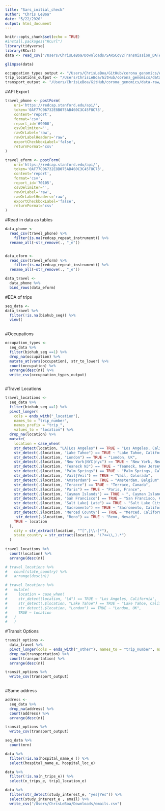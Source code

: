 ```yaml
---
title: "Sars_initial_check"
author: "Chris LeBoa"
date: "5/22/2020"
output: html_document
---
```


```r
knitr::opts_chunk$set(echo = TRUE)
#install.packages("RCurl")
library(tidyverse)
library(RCurl)
data <- read_csv("/Users/ChrisLeBoa/Downloads/SARSCoV2Transmission_DATA_2020-05-22_1254.csv")

glimpse(data)

occupoation_types_output <- "/Users/ChrisLeBoa/GitHub/corona_genomics/data-raw/occupations_raw.csv"
trip_locations_output <- "/Users/ChrisLeBoa/GitHub/corona_genomics/data-raw/travel_locations_raw.csv"
transport_output <- "/Users/ChrisLeBoa/GitHub/corona_genomics/data-raw/transport_other_raw.csv"
```

#API Export 
```r

travel_phone <- postForm(
    uri='https://redcap.stanford.edu/api/',
    token='0AF77C06732E8B075AB460C3C45F8C73',
    content='report',
    format='csv',
    report_id='69900',
    csvDelimiter='',
    rawOrLabel='raw',
    rawOrLabelHeaders='raw',
    exportCheckboxLabel='false',
    returnFormat='csv'
)

travel_eform <- postForm(
    uri='https://redcap.stanford.edu/api/',
    token='0AF77C06732E8B075AB460C3C45F8C73',
    content='report',
    format='csv',
    report_id='70105',
    csvDelimiter='',
    rawOrLabel='raw',
    rawOrLabelHeaders='raw',
    exportCheckboxLabel='false',
    returnFormat='csv'
)


```

#Read in data as tables 
```r
data_phone <- 
  read_csv(travel_phone) %>%
    filter(is.na(redcap_repeat_instrument)) %>% 
  rename_all(~str_remove(., "_e"))


data_eform <- 
  read_csv(travel_eform) %>%
    filter(is.na(redcap_repeat_instrument)) %>% 
  rename_all(~str_remove(., "_e"))

data_travel <- 
  data_phone %>% 
  bind_rows(data_eform)
```
#EDA of trips
```r
seq_data <- 
data_travel %>% 
  filter(!is.na(biohub_seq)) %>% 
  view()
  
```

#Occupations
```r
occupation_types <- 
  seq_data %>% 
  filter(biohub_seq ==1) %>% 
  drop_na(occupation) %>% 
  mutate_at(vars(occupation), str_to_lower) %>% 
  count(occupation) %>%
  arrange(desc(n)) %>% 
  write_csv(occupoation_types_output)



```

#Travel Locations
```r

travel_locations <- 
  seq_data %>% 
  filter(biohub_seq ==1) %>% 
  pivot_longer(
    cols = ends_with("_location"),
    names_to = "trip_number",
    names_prefix = "trip_",
    values_to = "location") %>% 
  drop_na(location) %>% 
  mutate(
    location = case_when(
    str_detect(location, "LA|Los Angeles") == TRUE ~ "Los Angeles, California", 
    str_detect(.$location, "Lake Tahoe") == TRUE ~ "Lake Tahoe, California", 
    str_detect(.$location, "London") == TRUE ~ "London, UK", 
    str_detect(.$location, "New York|NYC|nyc") == TRUE ~ "New York, New York",
    str_detect(.$location, "Teaneck NJ") == TRUE ~ "Teaneck, New Jersey",
    str_detect(.$location, "Palm Springs") == TRUE ~ "Palm Springs, California",
    str_detect(.$location, "Vail|Veil") == TRUE ~ "Vail, Colorado",
    str_detect(.$location, "Amsterdam") == TRUE ~ "Amsterdam, Belgium",
    str_detect(.$location, "Teracce") == TRUE ~ "Terrace, Canada",
    str_detect(.$location, "Paris") == TRUE ~ "Paris, France",
    str_detect(.$location, "Cayman Islands") == TRUE ~ ", Cayman Islands",
    str_detect(.$location, "San Francisco") == TRUE ~ "San Francisco, California",
    str_detect(.$location, "Salt Lake| Late") == TRUE ~ "Salt Lake City, Utah",
    str_detect(.$location, "Sacromento") == TRUE ~ "Sacromento, California",
    str_detect(.$location, "Merced County") == TRUE ~ "Merced, California",
     str_detect(.$location, "Reno") == TRUE ~ "Reno, Nevada",
    TRUE ~ location
  ),
    city = str_extract(location, "^[^,|\\-]*"), 
    state_country = str_extract(location, "(?<=\\,).*")
  )
  
travel_locations %>% 
  count(location) %>% 
  arrange(desc(n))

# travel_locations %>% 
#   count(state_country) %>% 
#   arrange(desc(n))

# travel_locations %>% 
#   mutate(
#     location = case_when(
#     str_detect(location, "LA") == TRUE ~ "Los Angeles, California", 
#     str_detect(.$location, "Lake Tahoe") == TRUE ~ "Lake Tahoe, California", 
#     str_detect(.$location, "London") == TRUE ~ "London, UK", 
#     TRUE ~ location
#   )
#   )

```
#Transit Options 
```r
transit_options <- 
  data_travel %>% 
  pivot_longer(cols = ends_with("_other"), names_to = "trip_number", names_prefix = "trip_", values_to = "transportation") %>% 
  drop_na(transportation) %>% 
  count(transportation) %>% 
  arrange(desc(n))

transit_options %>%  
  write_csv(transport_output)
  
```

#Same address
```r
address <- 
  seq_data %>% 
  drop_na(address) %>% 
  count(address) %>% 
  arrange(desc(n))

transit_options %>%  
  write_csv(transport_output)

seq_data %>% 
  count(mrn)
```

```r
data %>% 
  filter(!is.na(hospital_name_e )) %>% 
  select(hospital_name_e, hospital_loc_e)

data %>% 
  filter(!is.na(n_trips_e)) %>% 
  select(n_trips_e, trip1_location_e)

data %>% 
  filter(str_detect(study_interest_e, "yes|Yes")) %>% 
  select(study_interest_e , email) %>% 
  write_csv("/Users/ChrisLeBoa/Downloads/emails.csv")
```

